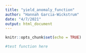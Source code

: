 ```yaml
---
title: "yield_anomaly_function"
author: "Hannah Garcia-Wickstrum"
date: "4/7/2021"
output: html_document
---
```


```r
knitr::opts_chunk$set(echo = TRUE)
```

```r
#test function here
```

